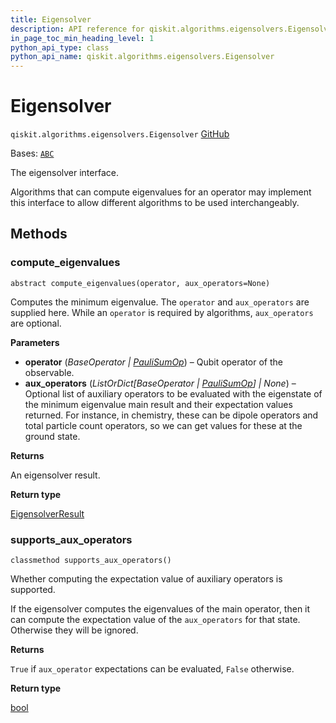 ```yaml
---
title: Eigensolver
description: API reference for qiskit.algorithms.eigensolvers.Eigensolver
in_page_toc_min_heading_level: 1
python_api_type: class
python_api_name: qiskit.algorithms.eigensolvers.Eigensolver
---
```


# Eigensolver

<span id="qiskit.algorithms.eigensolvers.Eigensolver" />

`qiskit.algorithms.eigensolvers.Eigensolver` [GitHub](https://github.com/qiskit/qiskit/tree/stable/0.46/qiskit/algorithms/eigensolvers/eigensolver.py "view source code")

Bases: [`ABC`](https://docs.python.org/3/library/abc.html#abc.ABC "(in Python v3.12)")

The eigensolver interface.

Algorithms that can compute eigenvalues for an operator may implement this interface to allow different algorithms to be used interchangeably.

## Methods

### compute\_eigenvalues

<span id="qiskit.algorithms.eigensolvers.Eigensolver.compute_eigenvalues" />

`abstract compute_eigenvalues(operator, aux_operators=None)`

Computes the minimum eigenvalue. The `operator` and `aux_operators` are supplied here. While an `operator` is required by algorithms, `aux_operators` are optional.

**Parameters**

*   **operator** (*BaseOperator |* [*PauliSumOp*](qiskit.opflow.primitive_ops.PauliSumOp "qiskit.opflow.primitive_ops.PauliSumOp")) – Qubit operator of the observable.
*   **aux\_operators** (*ListOrDict\[BaseOperator |* [*PauliSumOp*](qiskit.opflow.primitive_ops.PauliSumOp "qiskit.opflow.primitive_ops.PauliSumOp")*] | None*) – Optional list of auxiliary operators to be evaluated with the eigenstate of the minimum eigenvalue main result and their expectation values returned. For instance, in chemistry, these can be dipole operators and total particle count operators, so we can get values for these at the ground state.

**Returns**

An eigensolver result.

**Return type**

[EigensolverResult](qiskit.algorithms.eigensolvers.EigensolverResult "qiskit.algorithms.eigensolvers.EigensolverResult")

### supports\_aux\_operators

<span id="qiskit.algorithms.eigensolvers.Eigensolver.supports_aux_operators" />

`classmethod supports_aux_operators()`

Whether computing the expectation value of auxiliary operators is supported.

If the eigensolver computes the eigenvalues of the main operator, then it can compute the expectation value of the `aux_operators` for that state. Otherwise they will be ignored.

**Returns**

`True` if `aux_operator` expectations can be evaluated, `False` otherwise.

**Return type**

[bool](https://docs.python.org/3/library/functions.html#bool "(in Python v3.12)")

